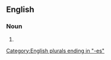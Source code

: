 ==English==

===Noun===
{{head|en|noun plural form}}

# {{plural of|baculovirus|lang=en}}

[[Category:English plurals ending in "-es"]]